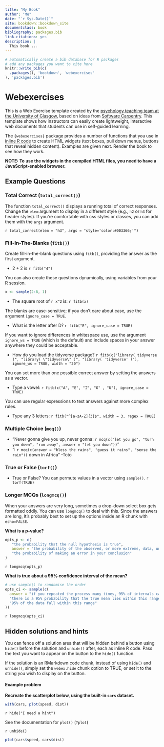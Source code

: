 ```yaml
--- 
title: "My Book"
author: "Me"
date: "`r Sys.Date()`"
site: bookdown::bookdown_site
documentclass: book
bibliography: packages.bib
link-citations: yes
description: |
  This book ...
---
```


```r
# automatically create a bib database for R packages
# add any packages you want to cite here
knitr::write_bib(c(
  .packages(), 'bookdown', 'webexercises'
), 'packages.bib')

```

# Webexercises {-}

This is a Web Exercise template created by the [psychology teaching team at the University of Glasgow](http://www.psy.gla.ac.uk), based on ideas from [Software Carpentry](https://software-carpentry.org/lessons/). This template shows how instructors can easily create lightweight, interactive web documents that students can use in self-guided learning.

The `{webexercises}` package provides a number of functions that you use in [inline R code](https://github.com/rstudio/cheatsheets/raw/master/rmarkdown-2.0.pdf) to create HTML widgets (text boxes, pull down menus, buttons that reveal hidden content). Examples are given next. Render the book to see how they work.

**NOTE: To use the widgets in the compiled HTML files, you need to have a JavaScript-enabled browser.**

## Example Questions

### Total Correct (`total_correct()`)

The function `total_correct()` displays a running total of correct responses. Change the `elem` argument to display in a different style (e.g., `h2` or `h3` for header styles). If you're comfortable with css styles or classes, you can add them with the `args` argument. 

`r total_correct(elem = "h3", args = "style='color:#003366;'")`

### Fill-In-The-Blanks (`fitb()`)

Create fill-in-the-blank questions using `fitb()`, providing the answer as the first argument.

- 2 + 2 is `r fitb("4")`

You can also create these questions dynamically, using variables from your R session.

```r
x <- sample(2:8, 1)
```

- The square root of `r x^2` is: `r fitb(x)`

The blanks are case-sensitive; if you don't care about case, use the argument `ignore_case = TRUE`.

- What is the letter after D? `r fitb("E", ignore_case = TRUE)`

If you want to ignore differences in whitespace use, use the argument `ignore_ws = TRUE` (which is the default) and include spaces in your answer anywhere they could be acceptable.

- How do you load the tidyverse package? `r fitb(c("library( tidyverse )", "library( \"tidyverse\" )", "library( 'tidyverse' )"), ignore_ws = TRUE, width = "20")`

You can set more than one possible correct answer by setting the answers as a vector.

- Type a vowel: `r fitb(c("A", "E", "I", "O" , "U"), ignore_case = TRUE)`

You can use regular expressions to test answers against more complex rules.

- Type any 3 letters: `r fitb("^[a-zA-Z]{3}$", width = 3, regex = TRUE)`

### Multiple Choice (`mcq()`)

- "Never gonna give you up, never gonna: `r mcq(c("let you go", "turn you down", "run away", answer = "let you down"))`"
- "I `r mcq(c(answer = "bless the rains", "guess it rains", "sense the rain"))` down in Africa" -Toto

### True or False (`torf()`)

- True or False? You can permute values in a vector using `sample()`. `r torf(TRUE)`

### Longer MCQs (`longmcq()`)

When your answers are very long, sometimes a drop-down select box gets formatted oddly. You can use `longmcq()` to deal with this. Since the answers are long, It's probably best to set up the options inside an R chunk with `echo=FALSE`. 

**What is a p-value?**

```r
opts_p <- c(
   "the probability that the null hypothesis is true",
   answer = "the probability of the observed, or more extreme, data, under the assumption that the null-hypothesis is true",
   "the probability of making an error in your conclusion"
)
```

`r longmcq(opts_p)`

**What is true about a 95% confidence interval of the mean?**

```r
# use sample() to randomise the order
opts_ci <- sample(c(
  answer = "if you repeated the process many times, 95% of intervals calculated in this way contain the true mean",
  "there is a 95% probability that the true mean lies within this range",
  "95% of the data fall within this range"
))
```

`r longmcq(opts_ci)`


## Hidden solutions and hints

You can fence off a solution area that will be hidden behind a button using `hide()` before the solution and `unhide()` after, each as inline R code.  Pass the text you want to appear on the button to the `hide()` function.

If the solution is an RMarkdown code chunk, instead of using `hide()` and `unhide()`, simply set the `webex.hide` chunk option to TRUE, or set it to the string you wish to display on the button.

#### Example problem

**Recreate the scatterplot below, using the built-in `cars` dataset.**

```r
with(cars, plot(speed, dist))
```


`r hide("I need a hint")`

See the documentation for `plot()` (`?plot`)

`r unhide()`


<!-- note: you could also just set webex.hide to TRUE -->

```r
plot(cars$speed, cars$dist)
```

<!-- TO CHANGE WIDGET COLOURS:
  move command below out of this HTML comment area
  and then re-compile;
  unfilled becomes yellow, correct becomes pink 
     
`r style_widgets("#FFFF00", "#FF3399")`
-->



